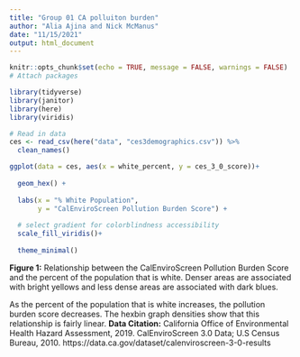 ```yaml
---
title: "Group 01 CA polluiton burden"
author: "Alia Ajina and Nick McManus"
date: "11/15/2021"
output: html_document
---
```


```r
knitr::opts_chunk$set(echo = TRUE, message = FALSE, warnings = FALSE)
# Attach packages

library(tidyverse)
library(janitor)
library(here)
library(viridis)
```

```r
# Read in data
ces <- read_csv(here("data", "ces3demographics.csv")) %>% 
  clean_names()
```

```r
ggplot(data = ces, aes(x = white_percent, y = ces_3_0_score))+
  
  geom_hex() + 
  
  labs(x = "% White Population", 
       y = "CalEnviroScreen Pollution Burden Score") +
  
  # select gradient for colorblindness accessibility
  scale_fill_viridis()+
  
  theme_minimal()
```

**Figure 1:** Relationship between the CalEnviroScreen Pollution Burden Score and the percent of the population that is white. Denser areas are associated with bright yellows and less dense areas are associated with dark blues.


As the percent of the population that is white increases, the pollution burden score decreases. The hexbin graph densities show that this relationship is fairly linear. 
**Data Citation:** California Office of Environmental Health Hazard Assessment, 2019. CalEnviroScreen 3.0 Data; U.S Census Bureau, 2010. https://data.ca.gov/dataset/calenviroscreen-3-0-results